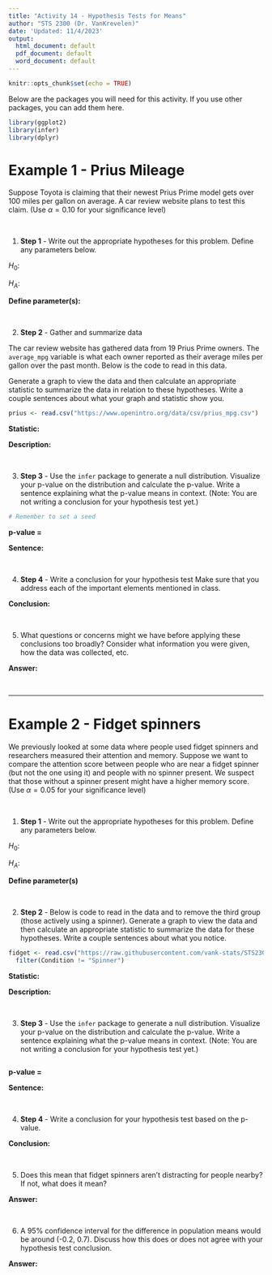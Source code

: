 ```yaml
---
title: "Activity 14 - Hypothesis Tests for Means"
author: "STS 2300 (Dr. VanKrevelen)"
date: 'Updated: 11/4/2023'
output:
  html_document: default
  pdf_document: default
  word_document: default
---
```


```r
knitr::opts_chunk$set(echo = TRUE)
```

Below are the packages you will need for this activity. If you use other packages, you can add them here.

```r
library(ggplot2)
library(infer)
library(dplyr)
```


# Example 1 - Prius Mileage

Suppose Toyota is claiming that their newest Prius Prime model gets over 100 miles per gallon on average. A car review website plans to test this claim. (Use $\alpha = 0.10$ for your significance level)

<br>

1. **Step 1** - Write out the appropriate hypotheses for this problem. Define any parameters below.

$H_0:$

$H_A:$

**Define parameter(s):**

<br>


2. **Step 2** - Gather and summarize data

The car review website has gathered data from 19 Prius Prime owners. The `average_mpg` variable is what each owner reported as their average miles per gallon over the past month. Below is the code to read in this data. 

Generate a graph to view the data and then calculate an appropriate statistic to summarize the data in relation to these hypotheses. Write a couple sentences about what your graph and statistic show you.

```r
prius <- read.csv("https://www.openintro.org/data/csv/prius_mpg.csv")
```

**Statistic:**

**Description:**

<br>


3. **Step 3** - Use the `infer` package to generate a null distribution. Visualize your p-value on the distribution and calculate the p-value. Write a sentence explaining what the p-value means in context. (Note: You are not writing a conclusion for your hypothesis test yet.)

```r
# Remember to set a seed
```

**p-value =**

**Sentence:**

<br>


4. **Step 4** - Write a conclusion for your hypothesis test Make sure that you address each of the important elements mentioned in class.

**Conclusion:**


<br>


5. What questions or concerns might we have before applying these conclusions too broadly? Consider what information you were given, how the data was collected, etc.

**Answer:**

<br>


---


# Example 2 - Fidget spinners

We previously looked at some data where people used fidget spinners and researchers measured their attention and memory. Suppose we want to compare the attention score between people who are near a fidget spinner (but not the one using it) and people with no spinner present. We suspect that those without a spinner present might have a higher memory score. (Use $\alpha = 0.05$ for your significance level)

<br>

1. **Step 1** - Write out the appropriate hypotheses for this problem. Define any parameters below.

$H_0:$

$H_A:$

**Define parameter(s)**

<br>


2. **Step 2** - Below is code to read in the data and to remove the third group (those actively using a spinner). Generate a graph to view the data and then calculate an appropriate statistic to summarize the data for these hypotheses. Write a couple sentences about what you notice.

```r
fidget <- read.csv("https://raw.githubusercontent.com/vank-stats/STS2300-Fall2023/main/fidget_spinners.csv") %>%
  filter(Condition != "Spinner")
```

**Statistic:**

**Description:**

<br>


3. **Step 3** - Use the `infer` package to generate a null distribution. Visualize your p-value on the distribution and calculate the p-value. Write a sentence explaining what the p-value means in context. (Note: You are not writing a conclusion for your hypothesis test yet.)

```r

```

**p-value =**

**Sentence:**

<br>


4. **Step 4** - Write a conclusion for your hypothesis test based on the p-value.

**Conclusion:**


<br>


5. Does this mean that fidget spinners aren't distracting for people nearby? If not, what does it mean?

**Answer:**


<br>


6. A 95% confidence interval for the difference in population means would be around (-0.2, 0.7). Discuss how this does or does not agree with your hypothesis test conclusion.

**Answer:**
